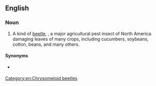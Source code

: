 ==English==
{{wikipedia}}

===Noun===
{{en-noun|head=[[spotted]] {{vern|cucumber beetle}}}}

# A kind of [[beetle]], {{taxlink|Diabrotica undecimpunctata|species|noshow=1|ver=170119}}, a major agricultural pest insect of North America damaging leaves of many crops, including cucumbers, soybeans, cotton, beans, and many others.

====Synonyms====
* {{vern|southern corn rootworm}} {{qualifier|larval form}}

[[Category:en:Chrysomeloid beetles]]